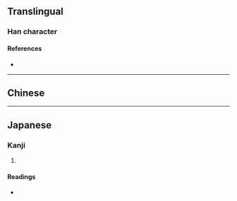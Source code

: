 {{character info/new}}
{{also|彎}}
==Translingual==

===Han character===
{{Han char|rn=57|rad=弓|as=06|sn=9|four=|canj=YCN|ids=⿱亦弓}}

====References====
* {{Han ref|kx=0358.191|hdz=20995.130|uh=5F2F|ud=24367}}

----

==Chinese==
{{zh-see|彎}}

----

==Japanese==

===Kanji===
{{ja-kanji|grade=|rs=弓06|kyu=彎}}

# {{defn|lang=ja|sort=弓06}}

====Readings====
* {{ja-readings|on=[[わん]] (wan)|kun=[[ひく]] (hiku)}}